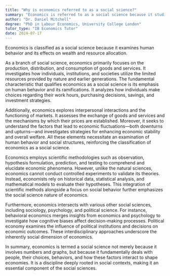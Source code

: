 ```yaml
---
title: "Why is economics referred to as a social science?"
summary: "Economics is referred to as a social science because it studies human behaviour and its impact on wealth and resources."
author: "Dr. Daniel Mitchell"
degree: "PhD in Labour Economics, University College London"
tutor_type: "IB Economics Tutor"
date: 2024-07-17
---
```


Economics is classified as a social science because it examines human behavior and its effects on wealth and resource allocation.

As a branch of social science, economics primarily focuses on the production, distribution, and consumption of goods and services. It investigates how individuals, institutions, and societies utilize the limited resources provided by nature and earlier generations. The fundamental characteristic that qualifies economics as a social science is its emphasis on human behavior and its ramifications. It analyzes how individuals make choices regarding their work hours, purchasing decisions, savings, and investment strategies.

Additionally, economics explores interpersonal interactions and the functioning of markets. It assesses the exchange of goods and services and the mechanisms by which their prices are established. Moreover, it seeks to understand the factors that lead to economic fluctuations—both downturns and upturns—and investigates strategies for enhancing economic stability and overall welfare. All these elements necessitate an examination of human behavior and social structures, reinforcing the classification of economics as a social science.

Economics employs scientific methodologies such as observation, hypothesis formulation, prediction, and testing to comprehend and elucidate economic phenomena. However, unlike the natural sciences, economics cannot conduct controlled experiments to validate its theories. Instead, economists rely on historical data, statistical analysis, and mathematical models to evaluate their hypotheses. This integration of scientific methods alongside a focus on social behavior further emphasizes the social science nature of economics.

Furthermore, economics intersects with various other social sciences, including sociology, psychology, and political science. For instance, behavioral economics merges insights from economics and psychology to investigate how cognitive biases affect decision-making processes. Political economy examines the influence of political institutions and decisions on economic outcomes. These interdisciplinary approaches underscore the inherently social dimension of economics.

In summary, economics is termed a social science not merely because it involves numbers and graphs, but because it fundamentally deals with people, their choices, behaviors, and how these factors interact to shape economies. It is a discipline deeply rooted in social contexts, making it an essential component of the social sciences.
    